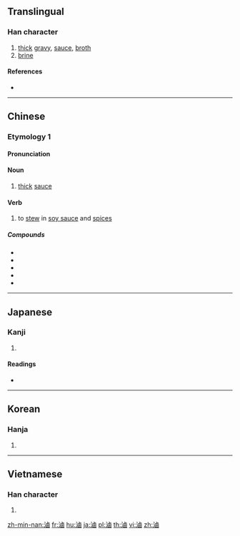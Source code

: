 {{also|卤|鹵}}
==Translingual==

===Han character===
{{Han char|rn=85|rad=水|as=11|sn=14|four=31160|canj=EYWI|ids=⿰氵鹵}}

# [[thick]] [[gravy]], [[sauce]], [[broth]]
# [[brine]]

====References====
* {{Han ref|kx=0644.070|dkj=18088|dj=1051.190|hdz=31721.020|uh=6EF7|ud=28407|bh=BAB1|bd=47793}}

----

==Chinese==
{{zh-forms|s=卤|t2=鹵}}

===Etymology 1===

====Pronunciation====
{{zh-pron
|m=lǔ
|c=lou5
|h=pfs=lû
|mn=ló͘
|mc=y
|oc=y
|cat=v,n
}}

====Noun====
{{zh-noun}}

# [[thick]] [[sauce]]

====Verb====
{{zh-verb}}

# to [[stew]] in [[soy sauce]] and [[spices]]

=====Compounds=====
* {{zh-l|滷水}}
* {{zh-l|滷蛋}}
* {{zh-l|滷味}}
* {{zh-l|滷蝦}}
* {{zh-l|滷蝦油}}

----

==Japanese==

===Kanji===
{{ja-kanji|grade=|rs=水11}}

# {{defn|lang=ja|sort=水11}}

====Readings====
* {{ja-readings|on=[[ろ]] (ro)|kun=[[しおち]] (shiochi), [[しおつき]] (shiotsuki)}}

----

==Korean==

===Hanja===
{{ko-hanja|hangeul=[[로]], [[노]]|eumhun=|rv=ro, no|mr=ro, no|y=lo, no}}

# {{defn|lang=ko|sort=水11}}

----

==Vietnamese==

===Han character===
{{vi-hantu|[[lỗ]]|rs=水11}}

# {{defn|lang=vi|sort=水11}}

[[zh-min-nan:滷]]
[[fr:滷]]
[[hu:滷]]
[[ja:滷]]
[[pl:滷]]
[[th:滷]]
[[vi:滷]]
[[zh:滷]]